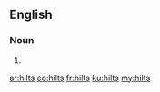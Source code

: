 ==English==

===Noun===
{{head|en|plural}}

# {{plural of|hilt|lang=en|nocat=1}}

[[ar:hilts]]
[[eo:hilts]]
[[fr:hilts]]
[[ku:hilts]]
[[my:hilts]]